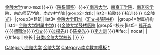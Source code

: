 {{Navbox
|name = 金陵大学
|title = [[金陵大学]]
|above =

|group1=历史沿革
|list1= [[汇文书院]]<small>(1888-1910)</small>{{→}}[[金陵大学]]<small>(1910-1952)</small>{{→}}（[[1952年南京高等学校院系调整|院系调整]]）{{→}}[[南京大学]]、[[东南大学|南京工学院]]、[[南京农业大学|南京农学院]]、[[南京师范大学|南京师范学院]]、[[南京林业大学|南京林学院]]
|group2=文化
|list2= [[金陵大学校歌|校歌]]{{·}}[[金陵大学校训|校训]]{{·}}《[[金陵光]]》
|group3=建筑
|list3= [[金陵大学旧址]]（[[汇文书院钟楼]]）
|group4=附属机构
|list4= [[南京市金陵中学|金陵大学附属中学]]{{·}}[[南京鼓楼医院|金陵大学鼓楼医院]]
|group5=校长
|list5= [[福开森]]{{·}}[[师图尔]]{{·}}[[包文]]{{·}}[[过探先]]{{·}}[[陈裕光]]{{·}}[[李方訓]]
}}<includeonly>{{#ifeq: {{{1}}} | nocat | <!--空--> |{{#ifeq: {{{1}}} | 校长 | [[分类:金陵大学校长]] | [[Category:金陵大学]] }} }}</includeonly>
<noinclude>
[[Category:江苏高等院校导航模板|金陵大学]]
[[Category:南京教育模板]]
[[Category:金陵大学|*]]
</noinclude>